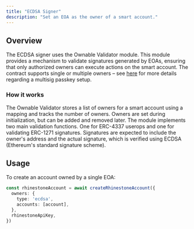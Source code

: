 ```yaml
---
title: "ECDSA Signer"
description: "Set an EOA as the owner of a smart account."
---
```


## Overview

The ECDSA signer uses the Ownable Validator module. This module provides a mechanism to validate signatures generated by EOAs, ensuring that only authorized owners can execute actions on the smart account. The contract supports single or multiple owners – see [here](./multisig#ecdsa) for more details regarding a multisig passkey setup.

### How it works

The Ownable Validator stores a list of owners for a smart account using a mapping and tracks the number of owners. Owners are set during initialization, but can be added and removed later. The module implements two main validation functions. One for ERC-4337 userops and one for validating ERC-1271 signatures. Signatures are expected to include the owner's address and the actual signature, which is verified using ECDSA (Ethereum's standard signature scheme).

## Usage

To create an account owned by a single EOA:

```ts
const rhinestoneAccount = await createRhinestoneAccount({
  owners: {
    type: 'ecdsa',
    accounts: [account],
  },
  rhinestoneApiKey,
})
```
